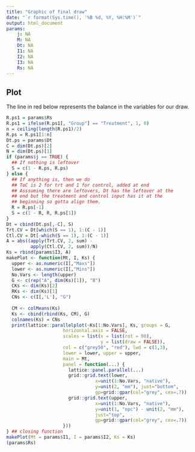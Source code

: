 ```yaml
---
title: "Graphic of final draw"
date: "`r format(Sys.time(), '%B %d, %Y, %H:%M')`"
output: html_document
params:
    j: NA
    M: NA
    Dt: NA
    I1: NA
    I2: NA
    I3: NA
    Rs: NA
---
```

## Plot

The line in red below represents the balance in the variables for our draw.

```r
R.ps1 = params$Rs
R.ps1 = ifelse(R.ps1[, "Group"] == "Treatment", 1, 0)
n = ceiling(length(R.ps1)/2)
R.ps = R.ps1[1:n]
Dt.ps = params$Dt
C = dim(Dt.ps)[2]
N = dim(Dt.ps)[1]
if (params$j == TRUE) {
  ## If nothing is leftover 
  S = c(1 - R.ps, R.ps)
} else {
  ## If anything is, then we do
  ## ToC is 2 for trt and 1 for control, added at end
  ## Asssuming there are leftovers, Dt has the leftover at the
  ## end but the treatment and control input has it at the 
  ## beginning so gotta align them.
  R = R.ps[-1]
  S = c(1 - R, R, R.ps[1])
}
Dt = cbind(Dt.ps[,-C], S)
Trt.CV = Dt[which(S == 1), 1:(C - 1)]
Ctl.CV = Dt[-which(S == 1), 1:(C - 1)]
A = abs((apply(Trt.CV, 2, sum) - 
         apply(Ctl.CV, 2, sum))/N)
Ks = rbind(params$I3, A)
makePlot <- function(Mt, I, Ks) {
  upper <- as.numeric(I[,"Maxs"])
  lower <- as.numeric(I[,"Mins"])
  No.Vars <- length(upper)
  G <- c(rep("A", dim(Ks)[1]), "B")
  CKs <- dim(Ks)[2]
  RKs <- dim(Ks)[1]
  CNs <- c(I[,'L'], "G")
  
  CM <- colMeans(Ks)
  Ks <- cbind(rbind(Ks, CM), G)
  colnames(Ks) = CNs
  print(lattice::parallelplot(~Ks[1:No.Vars], Ks, groups = G,
                     horizontal.axis = FALSE,
                     scales = list(x = list(rot = 90), 
                                   y = list(draw = FALSE)),
                     col = c("grey50", "red"), lwd = c(1,3),
                     lower = lower, upper = upper, 
                     main = Mt,
                     panel = function(...) {
                       lattice::panel.parallel(...)
                       grid::grid.text(lower,
                                 x=unit(1:No.Vars, "native"),
                                 y=unit(2, "mm"), just="bottom",
                                 gp=grid::gpar(col="grey", cex=.7))
                       grid::grid.text(upper,
                                 x=unit(1:No.Vars, "native"),
                                 y=unit(1, "npc") - unit(2, "mm"), 
                                 just="top",
                                 gp=grid::gpar(col="grey", cex=.7))
                     }))
} ## closing function
makePlot(Mt = params$I1, I = params$I2, Ks = Ks)
(params$Rs)
```
